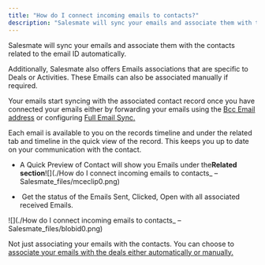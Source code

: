 ```yaml
---
title: "How do I connect incoming emails to contacts?"
description: "Salesmate will sync your emails and associate them with the contacts related to the email ID automatically."
---
```


Salesmate will sync your emails and associate them with the contacts related to the email ID automatically.

Additionally, Salesmate also offers Emails associations that are specific to Deals or Activities. These Emails can also be associated manually if required.

Your emails start syncing with the associated contact record once you have connected your emails either by forwarding your emails using the [Bcc Email address](https://support.salesmate.io/hc/en-us/articles/214088269-How-can-I-setup-my-emails-in-Salesmate-) or configuring [Full Email Sync.](https://support.salesmate.io/hc/en-us/articles/115000665965-Full-Email-Sync-Beta-)

Each email is available to you on the records timeline and under the related tab and timeline in the quick view of the record. This keeps you up to date on your communication with the contact.


*   A Quick Preview of Contact will show you Emails under the**Related section**![](./How do I connect incoming emails to contacts_ – Salesmate_files/mceclip0.png)


*    Get the status of the Emails Sent, Clicked, Open with all associated received Emails.

![](./How do I connect incoming emails to contacts_ – Salesmate_files/blobid0.png)

Not just associating your emails with the contacts. You can choose to [associate your emails with the deals either automatically or manually.](https://support.salesmate.io/hc/en-us/articles/115003236205-How-do-I-connect-incoming-emails-to-deals)
